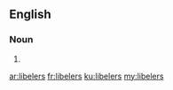 ==English==

===Noun===
{{head|en|plural}}

# {{plural of|libeler|lang=en}}

[[ar:libelers]]
[[fr:libelers]]
[[ku:libelers]]
[[my:libelers]]